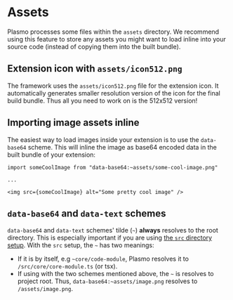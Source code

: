 # Assets

Plasmo processes some files within the `assets` directory. We recommend using this feature to store any assets you might want to load inline into your source code (instead of copying them into the built bundle).

## Extension icon with `assets/icon512.png`

The framework uses the `assets/icon512.png` file for the extension icon. It automatically generates smaller resolution version of the icon for the final build bundle. Thus all you need to work on is the 512x512 version!

## Importing image assets inline

The easiest way to load images inside your extension is to use the `data-base64` scheme. This will inline the image as base64 encoded data in the built bundle of your extension:

```tsx
import someCoolImage from "data-base64:~assets/some-cool-image.png"

...

<img src={someCoolImage} alt="Some pretty cool image" />
```

## `data-base64` and `data-text` schemes

`data-base64` and `data-text` schemes' tilde (`~`) **always** resolves to the root directory. This is especially important if you are using [the `src` directory setup](/customization#using-src-directory-for-source-code). With the `src` setup, the `~` has two meanings:

- If it is by itself, e.g `~core/code-module`, Plasmo resolves it to `/src/core/core-module.ts` (or tsx).
- If using with the two schemes mentioned above, the `~` is resolves to project root. Thus, `data-base64:~assets/image.png` resolves to `/assets/image.png`.
